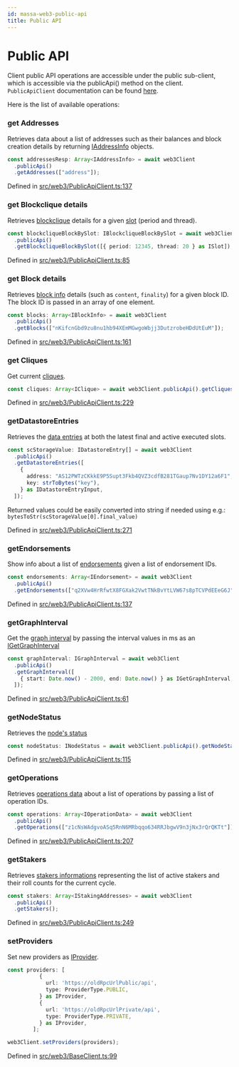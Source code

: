 ```yaml
---
id: massa-web3-public-api
title: Public API
---
```


# Public API

Client public API operations are accessible under the public sub-client, which is accessible via the publicApi() method on the client.
`PublicApiClient` documentation can be found [here](https://web3.docs.massa.net/classes/PublicApiClient.html).

Here is the list of available operations:

### get Addresses

Retrieves data about a list of addresses such as their balances and block creation details by returning [IAddressInfo](https://web3.docs.massa.net/interfaces/IAddressInfo.html) objects.

```ts
const addressesResp: Array<IAddressInfo> = await web3Client
  .publicApi()
  .getAddresses(["address"]);
```

Defined in [src/web3/PublicApiClient.ts:137](https://github.com/massalabs/massa-web3/blob/41f5634/src/web3/PublicApiClient.ts#L137)

### get Blockclique details

Retrieves [blockclique](https://web3.docs.massa.net/interfaces/IBlockcliqueBlockBySlot.html) details for a given [slot](https://web3.docs.massa.net/interfaces/ISlot.html) (period and thread).

```ts
const blockcliqueBlockBySlot: IBlockcliqueBlockBySlot = await web3Client
  .publicApi()
  .getBlockcliqueBlockBySlot([{ period: 12345, thread: 20 } as ISlot]);
```

Defined in [src/web3/PublicApiClient.ts:85](https://github.com/massalabs/massa-web3/blob/41f5634/src/web3/PublicApiClient.ts#L85)

### get Block details

Retrieves [block info](https://web3.docs.massa.net/interfaces/IBlockInfo.html) details (such as `content`, `finality`) for a given block ID. The block ID is passed in an array of one element.

```ts
const blocks: Array<IBlockInfo> = await web3Client
  .publicApi()
  .getBlocks(["nKifcnGbd9zu8nu1hb94XEmMGwgoWbjj3DutzrobeHDdUtEuM"]);
```

Defined in [src/web3/PublicApiClient.ts:161](https://github.com/massalabs/massa-web3/blob/41f5634/src/web3/PublicApiClient.ts#L161)

### get Cliques

Get current [cliques](https://web3.docs.massa.net/interfaces/IClique.html).

```ts
const cliques: Array<IClique> = await web3Client.publicApi().getCliques();
```

Defined in [src/web3/PublicApiClient.ts:229](https://github.com/massalabs/massa-web3/blob/41f5634/src/web3/PublicApiClient.ts#L229)

### getDatastoreEntries

Retrieves the [data entries](https://web3.docs.massa.net/interfaces/IDatastoreEntry.html) at both the latest final and active executed slots.

```ts
const scStorageValue: IDatastoreEntry[] = await web3Client
  .publicApi()
  .getDatastoreEntries([
    {
      address: "AS12PWTzCKkkE9P5Supt3Fkb4QVZ3cdfB281TGaup7Nv1DY12a6F1",
      key: strToBytes("key"),
    } as IDatastoreEntryInput,
  ]);
```

Returned values could be easily converted into string if needed using e.g.: `bytesToStr(scStorageValue[0].final_value)`

Defined in [src/web3/PublicApiClient.ts:271](https://github.com/massalabs/massa-web3/blob/41f5634/src/web3/PublicApiClient.ts#L271)

### getEndorsements

Show info about a list of [endorsements](https://web3.docs.massa.net/interfaces/IEndorsement.html) given a list of endorsement IDs.

```ts
const endorsements: Array<IEndorsement> = await web3Client
  .publicApi()
  .getEndorsements(["q2XVw4HrRfwtX8FGXak2VwtTNkBvYtLVW67s8pTCVPdEEeG6J"]);
```

Defined in [src/web3/PublicApiClient.ts:137](https://github.com/massalabs/massa-web3/blob/41f5634/src/web3/PublicApiClient.ts#L183)

### getGraphInterval

Get the [graph interval](https://web3.docs.massa.net/interfaces/IGraphInterval.html) by passing the interval values in ms as an [IGetGraphInterval](https://web3.docs.massa.net/interfaces/IGraphInterval.html)

```ts
const graphInterval: IGraphInterval = await web3Client
  .publicApi()
  .getGraphInterval([
    { start: Date.now() - 2000, end: Date.now() } as IGetGraphInterval,
  ]);
```

Defined in [src/web3/PublicApiClient.ts:61](https://github.com/massalabs/massa-web3/blob/41f5634/src/web3/PublicApiClient.ts#L61)

### getNodeStatus

Retrieves the [node's status](https://web3.docs.massa.net/interfaces/INodeStatus.html)

```ts
const nodeStatus: INodeStatus = await web3Client.publicApi().getNodeStatus();
```

Defined in [src/web3/PublicApiClient.ts:115](https://github.com/massalabs/massa-web3/blob/41f5634/src/web3/PublicApiClient.ts#L115)

### getOperations

Retrieves [operations data](https://web3.docs.massa.net/interfaces/IOperationData.html) about a list of operations by passing a list of operation IDs.

```ts
const operations: Array<IOperationData> = await web3Client
  .publicApi()
  .getOperations(["z1cNsWAdgvoASq5RnN6MRbqqo634RRJbgwV9n3jNx3rQrQKTt"]);
```

Defined in [src/web3/PublicApiClient.ts:207](https://github.com/massalabs/massa-web3/blob/41f5634/src/web3/PublicApiClient.ts#L207)

### getStakers

Retrieves [stakers informations](https://web3.docs.massa.net/interfaces/IStakingAddresses.html) representing the list of active stakers and their roll counts for the current cycle.

```ts
const stakers: Array<IStakingAddresses> = await web3Client
  .publicApi()
  .getStakers();
```

Defined in [src/web3/PublicApiClient.ts:249](https://github.com/massalabs/massa-web3/blob/41f5634/src/web3/PublicApiClient.ts#L249)

### setProviders

Set new providers as [IProvider](https://web3.docs.massa.net/interfaces/IProvider.html).

```ts
const providers: [
          {
            url: 'https://oldRpcUrlPublic/api',
            type: ProviderType.PUBLIC,
          } as IProvider,
          {
            url: 'https://oldRpcUrlPrivate/api',
            type: ProviderType.PRIVATE,
          } as IProvider,
        ];

web3Client.setProviders(providers);
```

Defined in [src/web3/BaseClient.ts:99](https://github.com/massalabs/massa-web3/blob/41f5634/src/web3/BaseClient.ts#L99)
